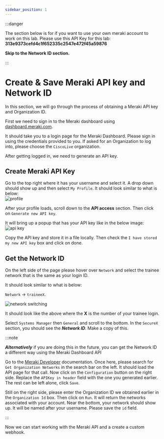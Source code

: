 ```yaml
---
sidebar_position: 1
---
```


:::danger

The section below is for if you want to use your own meraki account to work on this lab. Please use this API Key for this lab: **313e9373cefd4c1f652335c2547e472f45a59876**

**Skip to the Network ID section.**

:::

# Create & Save Meraki API key and Network ID

In this section, we will go through the process of obtaining a Meraki API key and Organization ID.

First we need to sign in to the Meraki dashboard using [dashboard.meraki.com](https://dashboard.meraki.com).

It should take you to a login page for the Meraki Dashboard. Please sign in using the credentials provided to you. If asked for an Organization to log into, please choose the `CiscoLive` organization.

After getting logged in, we need to generate an API key.

## Create Meraki API Key

Go to the top right where it has your username and select it. A drop down should show up and then select `My Profile`. It should look similar to what is below:  
![profile](../../img/meraki/select-profile.png)

After your profile loads, scroll down to the **API access** section. Then click on `Generate new API key`.

It will bring up a popup that has your API key like in the below image:
![api key](../../img/meraki/generate-api-key.png)

Copy the API key and store it in a file locally. Then check the `I have stored my new API key` box and click on done.

## Get the Network ID

On the left side of the page please hover over `Network` and select the trainee network that is the same as your login ID.

It should look similar to what is below:

`Network` -> `traineeX`.

![network switching](../../img/meraki/net-switch.jpg)

It should look like the above where the **X** is the number of your trainee login.

Select `Systems Manager` then `General` and scroll to the bottom. In the `SecureX` section, you should see the **_Network ID_**. Make a copy of this.

:::note

**_Alternatively_** if you are doing this in the future, you can get the Network ID a different way using the Meraki Dashboard API

Go to the [Meraki Developer](https://developer.cisco.com/meraki/api-latest/) documentation. Once here, please search for `Get Organization Networks` in the search bar on the left. It should load the API page for that call. Now click on the `Configuration` button on the right side. Replace the `APIKey in header` field with the one you generated earlier. The rest can be left alone, click `Save`.

Still on the right side, please enter the Organization ID we obtained earlier in the `Organization Id` box. Then click on `Run`. It will return the networks associated with your account. Near the bottom, your network should show up. It will be named after your username. Please save the `id` field.

:::

Now we can start working with the Meraki API and a create a custom webhook.
